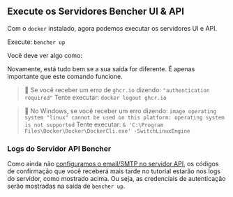 
## Execute os Servidores Bencher UI & API

Com o `docker` instalado, agora podemos executar os servidores UI e API.

Execute: `bencher up`

Você deve ver algo como:

<DockerBencherUpOutput />

Novamente, está tudo bem se a sua saída for diferente. É apenas importante que este comando funcione.

> 🐰 Se você receber um erro de `ghcr.io` dizendo:
> `"authentication required"`
> Tente executar: `docker logout ghcr.io`

> 🐰 No Windows, se você receber um erro dizendo:
> `image operating system "linux" cannot be used on this platform: operating system is not supported`
> Tente executar: `& 'C:\Program Files\Docker\Docker\DockerCli.exe' -SwitchLinuxEngine`

### Logs do Servidor API Bencher

Como ainda não [configuramos o email/SMTP no servidor API](/docs/pt/reference/server-config/#smtp),
os códigos de confirmação que você receberá mais tarde no tutorial estarão nos logs do servidor, como mostrado acima.
Ou seja, as credenciais de autenticação serão mostradas na saída de `bencher up`.